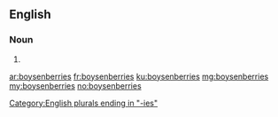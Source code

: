 ==English==

===Noun===
{{head|en}}

# {{plural of|boysenberry}}

[[Category:English plurals ending in "-ies"]]

[[ar:boysenberries]]
[[fr:boysenberries]]
[[ku:boysenberries]]
[[mg:boysenberries]]
[[my:boysenberries]]
[[no:boysenberries]]